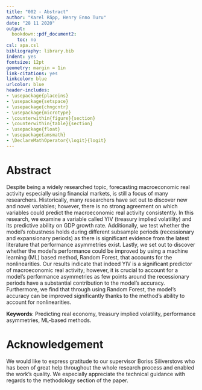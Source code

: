 ```yaml
---
title: "002 - Abstract"
author: "Karel Räpp, Henry Enno Turu"
date: "28 11 2020"
output: 
  bookdown::pdf_document2:
    toc: no
csl: apa.csl
bibliography: library.bib
indent: yes
fontsize: 12pt
geometry: margin = 1in
link-citations: yes
linkcolor: blue
urlcolor: blue
header-includes:
- \usepackage{placeins}
- \usepackage{setspace}
- \usepackage{chngcntr}
- \usepackage{microtype}
- \counterwithin{figure}{section}
- \counterwithin{table}{section}
- \usepackage{float}
- \usepackage{amsmath}
- \DeclareMathOperator{\logit}{logit}
---
```




\singlespacing

# Abstract {-}

Despite being a widely researched topic, forecasting macroeconomic real activity especially using financial markets, is still a focus of many researchers. Historically, many researchers have set out to discover new and novel variables; however, there is no strong agreement on which variables could predict the macroeconomic real activity consistently. In this research, we examine a variable called YIV (treasury implied volatility) and its predictive ability on GDP growth rate. Additionally, we test whether the model’s robustness holds during different subsample periods (recessionary and expansionary periods) as there is significant evidence from the latest literature that performance asymmetries exist. Lastly, we set out to discover whether the model’s performance could be improved by using a machine learning (ML) based method, Random Forest, that accounts for the nonlinearities. Our results indicate that indeed YIV is a significant predictor of macroeconomic real activity; however, it is crucial to account for a model’s performance asymmetries as few points around the recessionary periods have a substantial contribution to the model’s accuracy. Furthermore, we find that through using Random Forest, the model’s accuracy can be improved significantly thanks to the method’s ability to account for nonlinearities.



\begingroup
\noindent 
**Keywords**: Predicting real economy, treasury implied volatility, performance asymmetries, ML-based methods.
\endgroup

# Acknowledgement {-}

We would like to express gratitude to our supervisor Boriss Siliverstovs who has been of great help throughout the whole research process and enabled the work's quality. We especially appreciate the technical guidance with regards to the methodology section of the paper.



